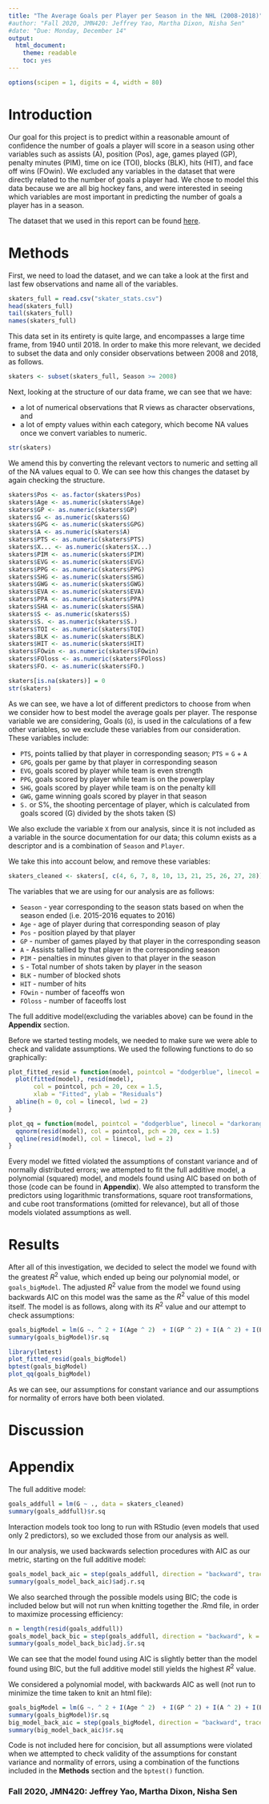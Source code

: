 ```yaml
---
title: "The Average Goals per Player per Season in the NHL (2008-2018)"
#author: "Fall 2020, JMN420: Jeffrey Yao, Martha Dixon, Nisha Sen"
#date: "Due: Monday, December 14"
output: 
  html_document:
    theme: readable
    toc: yes
---
```


```r
options(scipen = 1, digits = 4, width = 80)
```


# Introduction

Our goal for this project is to predict within a reasonable amount of confidence the number of goals a player will score in a season using other variables such as assists (A), position (Pos), age, games played (GP), penalty minutes (PIM), time on ice (TOI), blocks (BLK), hits (HIT), and face off wins (FOwin). We excluded any variables in the dataset that were directly related to the number of goals a player had.  We chose to model this data because we are all big hockey fans, and were interested in seeing which variables are most important in predicting the number of goals a player has in a season. 

The dataset that we used in this report can be found [here](http://inalitic.com/datasets/nhl%20player%20data.html).

# Methods

First, we need to load the dataset, and we can take a look at the first and last few observations and name all of the variables.
```r
skaters_full = read.csv("skater_stats.csv")
head(skaters_full)
tail(skaters_full)
names(skaters_full)
```

This data set in its entirety is quite large, and encompasses a large time frame, from 1940 until 2018. In order to make this more relevant, we decided to subset the data and only consider observations between 2008 and 2018, as follows.

```r
skaters <- subset(skaters_full, Season >= 2008)
```

Next, looking at the structure of our data frame, we can see that we have:

- a lot of numerical observations that R views as character observations, and
- a lot of empty values within each category, which become NA values once we convert variables to numeric. 

```r
str(skaters)
```


We amend this by converting the relevant vectors to numeric and setting all of the NA values equal to 0. We can see how this changes the dataset by again checking the structure.

```r
skaters$Pos <- as.factor(skaters$Pos)
skaters$Age <- as.numeric(skaters$Age)
skaters$GP <- as.numeric(skaters$GP)
skaters$G <- as.numeric(skaters$G)
skaters$GPG <- as.numeric(skaters$GPG)
skaters$A <- as.numeric(skaters$A)
skaters$PTS <- as.numeric(skaters$PTS)
skaters$X... <- as.numeric(skaters$X...)
skaters$PIM <- as.numeric(skaters$PIM)
skaters$EVG <- as.numeric(skaters$EVG)
skaters$PPG <- as.numeric(skaters$PPG)
skaters$SHG <- as.numeric(skaters$SHG)
skaters$GWG <- as.numeric(skaters$GWG)
skaters$EVA <- as.numeric(skaters$EVA)
skaters$PPA <- as.numeric(skaters$PPA)
skaters$SHA <- as.numeric(skaters$SHA)
skaters$S <- as.numeric(skaters$S)
skaters$S. <- as.numeric(skaters$S.)
skaters$TOI <- as.numeric(skaters$TOI)
skaters$BLK <- as.numeric(skaters$BLK)
skaters$HIT <- as.numeric(skaters$HIT)
skaters$FOwin <- as.numeric(skaters$FOwin)
skaters$FOloss <- as.numeric(skaters$FOloss)
skaters$FO. <- as.numeric(skaters$FO.)
```

```r
skaters[is.na(skaters)] = 0
str(skaters)
```

As we can see, we have a lot of different predictors to choose from when we consider how to best model the average goals per player. The response variable we are considering, Goals (`G`), is used in the calculations of a few other variables, so we exclude these variables from our consideration. These variables include: 

- `PTS`, points tallied by that player in corresponding season; `PTS` = `G` + `A`
- `GPG`, goals per game by that player in corresponding season
- `EVG`, goals scored by player while team is even strength
- `PPG`, goals scored by player while team is on the powerplay
- `SHG`, goals scored by player while team is on the penalty kill
- `GWG`, game winning goals scored by player in that season
- `S.` or S%, the shooting percentage of player, which is calculated from goals scored (G) divided by the shots taken (S)

We also exclude the variable `X` from our analysis, since it is not included as a variable in the source documentation for our data; this column exists as a descriptor and is a combination of `Season` and `Player`.

We take this into account below, and remove these variables:

```r
skaters_cleaned <- skaters[, c(4, 6, 7, 8, 10, 13, 21, 25, 26, 27, 28)]

```

The variables that we are using for our analysis are as follows:

- `Season` - year corresponding to the season stats based on when the season ended (i.e. 2015-2016 equates to 2016)
- `Age` - age of player during that corresponding season of play 
- `Pos` - position played by that player  
- `GP` - number of games played by that player in the corresponding season
- `A` - Assists tallied by that player in the corresponding season
- `PIM` - penalties in minutes given to that player in the season
- `S` - Total number of shots taken by player in the season
- `BLK` - number of blocked shots 
- `HIT` - number of hits
- `FOwin` - number of faceoffs won
- `FOloss` - number of faceoffs lost 


The full additive model(excluding the variables above) can be found in the **Appendix** section.

Before we started testing models, we needed to make sure we were able to check and validate assumptions. We used the following functions to do so graphically:

```r
plot_fitted_resid = function(model, pointcol = "dodgerblue", linecol = "darkorange") {
  plot(fitted(model), resid(model), 
       col = pointcol, pch = 20, cex = 1.5,
       xlab = "Fitted", ylab = "Residuals")
  abline(h = 0, col = linecol, lwd = 2)
}

plot_qq = function(model, pointcol = "dodgerblue", linecol = "darkorange") {
  qqnorm(resid(model), col = pointcol, pch = 20, cex = 1.5)
  qqline(resid(model), col = linecol, lwd = 2)
}

```

Every model we fitted violated the assumptions of constant variance and of normally distributed errors; we attempted to fit the full additive model, a polynomial (squared) model, and models found using AIC based on both of those (code can be found in **Appendix**). We also attempted to transform the predictors using logarithmic transformations, square root transformations, and cube root transformations (omitted for relevance), but all of those models violated assumptions as well.

# Results

After all of this investigation, we decided to select the model we found with the greatest $R^2$ value, which ended up being our polynomial model, or `goals_bigModel`. The adjusted $R^2$ value from the model we found using backwards AIC on this model was the same as the $R^2$ value of this model itself. The model is as follows, along with its $R^2$ value and our attempt to check assumptions:

```r
goals_bigModel = lm(G ~. ^ 2 + I(Age ^ 2)  + I(GP ^ 2) + I(A ^ 2) + I(PIM ^ 2) + I(S ^ 2) + I(BLK ^ 2) + I(FOwin ^ 2) + I(FOloss ^ 2), data = skaters_cleaned)
summary(goals_bigModel)$r.sq
```

```r
library(lmtest)
plot_fitted_resid(goals_bigModel)
bptest(goals_bigModel)
plot_qq(goals_bigModel)
```

As we can see, our assumptions for constant variance and our assumptions for normality of errors have both been violated.

# Discussion

# Appendix

The full additive model:

```r
goals_addfull = lm(G ~ ., data = skaters_cleaned)
summary(goals_addfull)$r.sq
```

Interaction models took too long to run with RStudio (even models that used only 2 predictors), so we excluded those from our analysis as well.

In our analysis, we used backwards selection procedures with AIC as our metric, starting on the full additive model:

```r
goals_model_back_aic = step(goals_addfull, direction = "backward", trace = 0)
summary(goals_model_back_aic)$adj.r.sq

```

We also searched through the possible models using BIC; the code is included below but will not run when knitting together the .Rmd file, in order to maximize processing efficiency:

```r
n = length(resid(goals_addfull))
goals_model_back_bic = step(goals_addfull, direction = "backward", k = log(n))
summary(goals_model_back_bic)adj.$r.sq
```

We can see that the model found using AIC is slightly better than the model found using BIC, but the full additive model still yields the highest $R^2$ value.

We considered a polynomial model, with backwards AIC as well (not run to minimize the time taken to knit an html file):

```r
goals_bigModel = lm(G ~. ^ 2 + I(Age ^ 2)  + I(GP ^ 2) + I(A ^ 2) + I(PIM ^ 2) + I(S ^ 2) + I(BLK ^ 2) + I(FOwin ^ 2) + I(FOloss ^ 2), data = skaters_cleaned)
summary(goals_bigModel)$r.sq
big_model_back_aic = step(goals_bigModel, direction = "backward", trace = 0)
summary(big_model_back_aic)$r.sq
```

Code is not included here for concision, but all assumptions were violated when we attempted to check validity of the assumptions for constant variance and normality of errors, using a combination of the functions included in the **Methods** section and the `bptest()` function.

### Fall 2020, JMN420: Jeffrey Yao, Martha Dixon, Nisha Sen